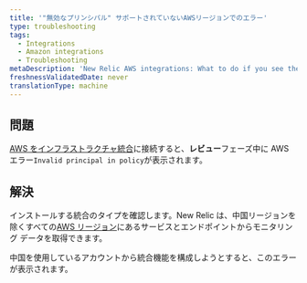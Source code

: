 ```yaml
---
title: '"無効なプリンシパル" サポートされていないAWSリージョンでのエラー'
type: troubleshooting
tags:
  - Integrations
  - Amazon integrations
  - Troubleshooting
metaDescription: 'New Relic AWS integrations: What to do if you see the "Invalid principal in policy" error message in the AWS portal.'
freshnessValidatedDate: never
translationType: machine
---
```


## 問題

[AWS をインフラストラクチャ統合](/docs/integrations/amazon-integrations/get-started/connect-aws-services-infrastructure#connect)に接続すると、**レビュー**フェーズ中に AWS エラー`Invalid principal in policy`が表示されます。

## 解決

インストールする統合のタイプを確認します。New Relic は、中国リージョンを除くすべての[AWS リージョン](https://docs.aws.amazon.com/general/latest/gr/rande.html)にあるサービスとエンドポイントからモニタリング データを取得できます。

中国を使用しているアカウントから統合機能を構成しようとすると、このエラーが表示されます。